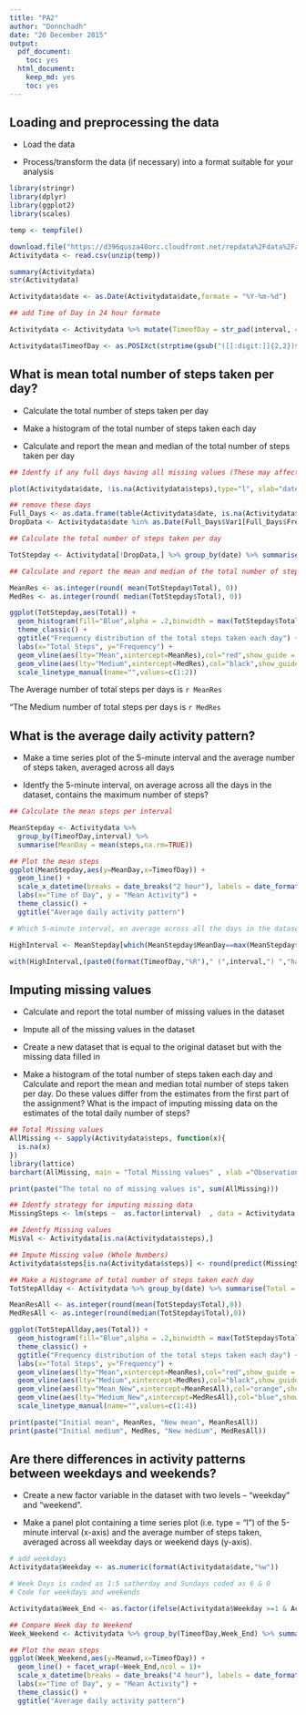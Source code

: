 ```yaml
---
title: "PA2"
author: "Donnchadh"
date: "20 December 2015"
output:
  pdf_document:
    toc: yes
  html_document:
    keep_md: yes
    toc: yes
---
```


## Loading and preprocessing the data

* Load the data  

* Process/transform the data (if necessary) into a format suitable for your analysis  

```r
library(stringr)
library(dplyr)
library(ggplot2)
library(scales)

temp <- tempfile()

download.file("https://d396qusza40orc.cloudfront.net/repdata%2Fdata%2Factivity.zip",temp, mode="wb")
Activitydata <- read.csv(unzip(temp))  

summary(Activitydata)
str(Activitydata)

Activitydata$date <- as.Date(Activitydata$date,formate = "%Y-%m-%d")

## add Time of Day in 24 hour formate

Activitydata <- Activitydata %>% mutate(TimeofDay = str_pad(interval, 4, pad = "0"))

Activitydata$TimeofDay <- as.POSIXct(strptime(gsub("([[:digit:]]{2,2})$", ":\\1", Activitydata$TimeofDay),format = "%R"))

```

## What is mean total number of steps taken per day?

* Calculate the total number of steps taken per day

* Make a histogram of the total number of steps taken each day

* Calculate and report the mean and median of the total number of steps taken per day

```r
## Identfy if any full days having all missing values (These may affect the mean by providing 0 values for theses days)

plot(Activitydata$date, !is.na(Activitydata$steps),type="l", xlab="date",ylab="Complete Data", main="Days with no activity")

## remove these days
Full_Days <- as.data.frame(table(Activitydata$date, is.na(Activitydata$steps)))
DropData <- Activitydata$date %in% as.Date(Full_Days$Var1[Full_Days$Freq==288 & Full_Days$Var2=="TRUE"])

## Calculate the total number of steps taken per day

TotStepday <- Activitydata[!DropData,] %>% group_by(date) %>% summarise(Total = sum(steps, na.rm = TRUE))

## Calculate and report the mean and median of the total number of steps taken per day

MeanRes <- as.integer(round( mean(TotStepday$Total), 0))
MedRes <- as.integer(round( median(TotStepday$Total), 0))

ggplot(TotStepday,aes(Total)) + 
  geom_histogram(fill="Blue",alpha = .2,binwidth = max(TotStepday$Total)/12) + 
  theme_classic() +
  ggtitle("Frequency distribution of the total steps taken each day") +
  labs(x="Total Steps", y="Frequency") +
  geom_vline(aes(lty="Mean",xintercept=MeanRes),col="red",show_guide = TRUE) +
  geom_vline(aes(lty="Medium",xintercept=MedRes),col="black",show_guide = TRUE) +
  scale_linetype_manual(name="",values=c(1:2))

```

The Average number of total steps per days is `r MeanRes`

"The Medium number of total steps per days is `r MedRes`


## What is the average daily activity pattern?

* Make a time series plot of the 5-minute interval and the average number of steps taken, averaged across all days  

* Identfy the 5-minute interval, on average across all the days in the dataset, contains the maximum number of steps?

```r
## Calculate the mean steps per interval

MeanStepday <- Activitydata %>%
  group_by(TimeofDay,interval) %>% 
  summarise(MeanDay = mean(steps,na.rm=TRUE))

## Plot the mean steps 
ggplot(MeanStepday,aes(y=MeanDay,x=TimeofDay)) + 
  geom_line() + 
  scale_x_datetime(breaks = date_breaks("2 hour"), labels = date_format("%H:%M")) + 
  labs(x="Time of Day", y = "Mean Activity") + 
  theme_classic() +
  ggtitle("Average daily activity pattern")

# Which 5-minute interval, on average across all the days in the dataset, contains the maximum number of steps?

HighInterval <- MeanStepday[which(MeanStepday$MeanDay==max(MeanStepday$MeanDay)),]

with(HighInterval,(paste0(format(TimeofDay,"%R")," (",interval,") ","has the highest average number of steps in the data set of ",round(MeanDay,2))))

```

## Imputing missing values

* Calculate and report the total number of missing values in the dataset  

* Impute all of the missing values in the dataset  

* Create a new dataset that is equal to the original dataset but with the missing data filled in  

* Make a histogram of the total number of steps taken each day and Calculate and report the mean and median total number of steps taken per day. Do these values differ from the estimates from the first part of the assignment? What is the impact of imputing missing data on the estimates of the total daily number of steps?


```r
## Total Missing values
AllMissing <- sapply(Activitydata$steps, function(x){
  is.na(x)
})
library(lattice)
barchart(AllMissing, main = "Total Missing values" , xlab ="Observations")

print(paste("The total no of missing values is", sum(AllMissing)))

## Identfy strategy for imputing missing data 
MissingSteps <- lm(steps ~  as.factor(interval)  , data = Activitydata )

## Identfy Missing values
MisVal <- Activitydata[is.na(Activitydata$steps),]

## Impute Missing value (Whole Numbers)
Activitydata$steps[is.na(Activitydata$steps)] <- round(predict(MissingSteps,MisVal),0)

## Make a Histograme of total number of steps taken each day
TotStepAllday <- Activitydata %>% group_by(date) %>% summarise(Total = sum(steps,na.rm=TRUE))

MeanResAll <- as.integer(round(mean(TotStepday$Total),0))
MedResAll <- as.integer(round(median(TotStepday$Total),0))

ggplot(TotStepAllday,aes(Total)) + 
  geom_histogram(fill="Blue",alpha = .2,binwidth = max(TotStepday$Total)/12) + 
  theme_classic() +
  ggtitle("Frequency distribution of the total steps taken each day") +
  labs(x="Total Steps", y="Frequency") +
  geom_vline(aes(lty="Mean",xintercept=MeanRes),col="red",show_guide = TRUE) +
  geom_vline(aes(lty="Medium",xintercept=MedRes),col="black",show_guide = TRUE) +
  geom_vline(aes(lty="Mean_New",xintercept=MeanResAll),col="orange",show_guide = TRUE) +
  geom_vline(aes(lty="Medium_New",xintercept=MedResAll),col="blue",show_guide = TRUE) +
  scale_linetype_manual(name="",values=c(1:4))

print(paste("Initial mean", MeanRes, "New mean", MeanResAll))
print(paste("Initial medium", MedRes, "New medium", MedResAll))


```


## Are there differences in activity patterns between weekdays and weekends?

* Create a new factor variable in the dataset with two levels – “weekday” and “weekend”.

* Make a panel plot containing a time series plot (i.e. type = "l") of the 5-minute interval (x-axis) and the average number of steps taken, averaged across all weekday days or weekend days (y-axis).

```r

# add weekdays 
Activitydata$Weekday <- as.numeric(format(Activitydata$date,"%w"))

# Week Days is coded as 1:5 satherday and Sundays coded as 6 & 0
# Code for weekdays and weekends

Activitydata$Week_End <- as.factor(ifelse(Activitydata$Weekday >=1 & Activitydata$Weekday <= 5, "WeekDay","Weekend" ))

## Compare Week day to Weekend
Week_Weekend <- Activitydata %>% group_by(TimeofDay,Week_End) %>% summarise(Meanwd = mean(steps,na.rm=TRUE))

## Plot the mean steps 
ggplot(Week_Weekend,aes(y=Meanwd,x=TimeofDay)) + 
  geom_line() + facet_wrap(~Week_End,ncol = 1)+
  scale_x_datetime(breaks = date_breaks("4 hour"), labels = date_format("%H:%M")) + 
  labs(x="Time of Day", y = "Mean Activity") + 
  theme_classic() +
  ggtitle("Average daily activity pattern")

```

